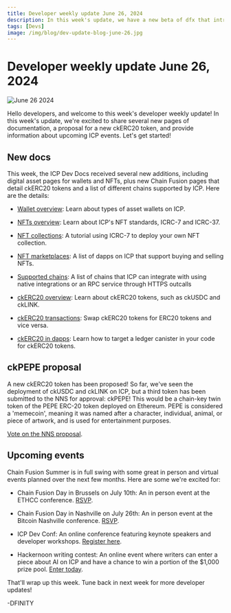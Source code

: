 ```yaml
---
title: Developer weekly update June 26, 2024
description: In this week's update, we have a new beta of dfx that introduces support for PocketIC, the release of the Motoko 2024 roadmap, and a community project to showcase. Let's get started!
tags: [Devs]
image: /img/blog/dev-update-blog-june-26.jpg
---
```


# Developer weekly update June 26, 2024

![June 26 2024](../../static/img/blog/dev-update-blog-june-26.jpg)

Hello developers, and welcome to this week's developer weekly update! In this week's update, we're excited to share several new pages of documentation, a proposal for a new ckERC20 token, and provide information about upcoming ICP events. Let's get started!

## New docs

This week, the ICP Dev Docs received several new additions, including digital asset pages for wallets and NFTs, plus new Chain Fusion pages that detail ckERC20 tokens and a list of different chains supported by ICP. Here are the details:

- [Wallet overview](/docs/current/developer-docs/defi/wallets/overview): Learn about types of asset wallets on ICP.

- [NFTs overview](/docs/current/developer-docs/defi/nfts/overview): Learn about ICP's NFT standards, ICRC-7 and ICRC-37.

- [NFT collections](/docs/current/developer-docs/defi/nfts/nft-collections): A tutorial using ICRC-7 to deploy your own NFT collection.

- [NFT marketplaces](/docs/current/developer-docs/defi/nfts/marketplaces): A list of dapps on ICP that support buying and selling NFTs.

- [Supported chains](/docs/current/building-dapps/chain-fusion/supported-chains): A list of chains that ICP can integrate with using native integrations or an RPC service through HTTPS outcalls

- [ckERC20 overview](/docs/current/building-dapps/chain-fusion/chain-key-tokens/ckerc20/overview): Learn about ckERC20 tokens, such as ckUSDC and ckLINK.

- [ckERC20 transactions](/docs/current/building-dapps/chain-fusion/chain-key-tokens/ckerc20/making-transactions): Swap ckERC20 tokens for ERC20 tokens and vice versa.

- [ckERC20 in dapps](/docs/current/building-dapps/chain-fusion/chain-key-tokens/ckerc20/using-ckerc20-in-dapps): Learn how to target a ledger canister in your code for ckERC20 tokens.

## ckPEPE proposal

A new ckERC20 token has been proposed! So far, we've seen the deployment of ckUSDC and ckLINK on ICP, but a third token has been submitted to the NNS for approval: ckPEPE! This would be a chain-key twin token of the PEPE ERC-20 token deployed on Ethereum. PEPE is considered a 'memecoin', meaning it was named after a character, individual, animal, or piece of artwork, and is used for entertainment purposes.

[Vote on the NNS proposal](https://nns.ic0.app/proposal/?u=qoctq-giaaa-aaaaa-aaaea-cai&proposal=130755).

## Upcoming events

Chain Fusion Summer is in full swing with some great in person and virtual events planned over the next few months. Here are some we're excited for:

- Chain Fusion Day in Brussels on July 10th: An in person event at the ETHCC conference. [RSVP](https://lu.ma/ycx0it2u).

- Chain Fusion Day in Nashville on July 26th: An in person event at the Bitcoin Nashville conference. [RSVP](https://lu.ma/cfdnashville).

- ICP Dev Conf: An online conference featuring keynote speakers and developer workshops. [Register here](https://sessionize.com/icp-devconf-2024/).

- Hackernoon writing contest: An online event where writers can enter a piece about AI on ICP and have a chance to win a portion of the $1,000 prize pool. [Enter today](https://hackernoon.com/win-big-in-the-decentralize-ai-writing-contest-by-icp-and-hackernoon).

That'll wrap up this week. Tune back in next week for more developer updates!

-DFINITY